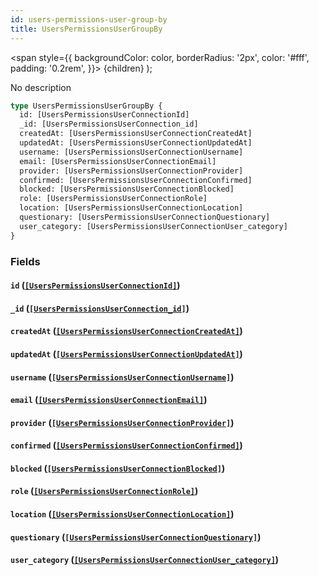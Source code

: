 ```yaml
---
id: users-permissions-user-group-by
title: UsersPermissionsUserGroupBy
---
```


<span
style={{
      backgroundColor: color,
      borderRadius: '2px',
      color: '#fff',
      padding: '0.2rem',
    }}>
{children}
</span>
);

No description

```graphql
type UsersPermissionsUserGroupBy {
  id: [UsersPermissionsUserConnectionId]
  _id: [UsersPermissionsUserConnection_id]
  createdAt: [UsersPermissionsUserConnectionCreatedAt]
  updatedAt: [UsersPermissionsUserConnectionUpdatedAt]
  username: [UsersPermissionsUserConnectionUsername]
  email: [UsersPermissionsUserConnectionEmail]
  provider: [UsersPermissionsUserConnectionProvider]
  confirmed: [UsersPermissionsUserConnectionConfirmed]
  blocked: [UsersPermissionsUserConnectionBlocked]
  role: [UsersPermissionsUserConnectionRole]
  location: [UsersPermissionsUserConnectionLocation]
  questionary: [UsersPermissionsUserConnectionQuestionary]
  user_category: [UsersPermissionsUserConnectionUser_category]
}
```

### Fields

#### `id` ([`[UsersPermissionsUserConnectionId]`](/v1/objects/users-permissions-user-connection-id))

#### `_id` ([`[UsersPermissionsUserConnection_id]`](/v1/objects/users-permissions-user-connection-id))

#### `createdAt` ([`[UsersPermissionsUserConnectionCreatedAt]`](/v1/objects/users-permissions-user-connection-created-at))

#### `updatedAt` ([`[UsersPermissionsUserConnectionUpdatedAt]`](/v1/objects/users-permissions-user-connection-updated-at))

#### `username` ([`[UsersPermissionsUserConnectionUsername]`](/v1/objects/users-permissions-user-connection-username))

#### `email` ([`[UsersPermissionsUserConnectionEmail]`](/v1/objects/users-permissions-user-connection-email))

#### `provider` ([`[UsersPermissionsUserConnectionProvider]`](/v1/objects/users-permissions-user-connection-provider))

#### `confirmed` ([`[UsersPermissionsUserConnectionConfirmed]`](/v1/objects/users-permissions-user-connection-confirmed))

#### `blocked` ([`[UsersPermissionsUserConnectionBlocked]`](/v1/objects/users-permissions-user-connection-blocked))

#### `role` ([`[UsersPermissionsUserConnectionRole]`](/v1/objects/users-permissions-user-connection-role))

#### `location` ([`[UsersPermissionsUserConnectionLocation]`](/v1/objects/users-permissions-user-connection-location))

#### `questionary` ([`[UsersPermissionsUserConnectionQuestionary]`](/v1/objects/users-permissions-user-connection-questionary))

#### `user_category` ([`[UsersPermissionsUserConnectionUser_category]`](/v1/objects/users-permissions-user-connection-user-category))
